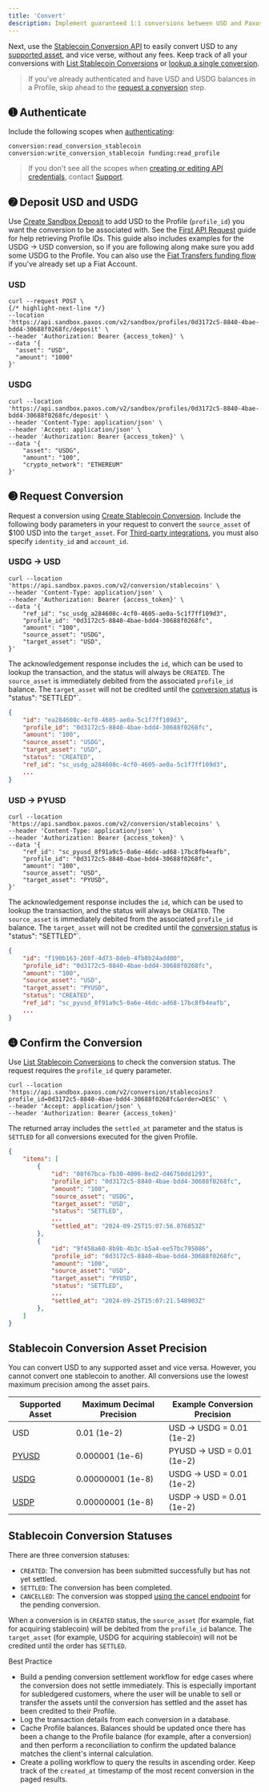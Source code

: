 ```yaml
---
title: 'Convert'
description: Implement guaranteed 1:1 conversions between USD and Paxos-issued stablecoins.
---
```




[asset]: developer/convert.mdx#assets
[convert]: /api-reference/stablecoin-conversion/create-stablecoin-conversion
[list]: /api-reference/stablecoin-conversion/list-stablecoin-conversions
[get]: /api-reference/stablecoin-conversion/get-stablecoin-conversion
[usdg]: stablecoin/usdg/index.mdx
[usdp]: stablecoin/usdp/index.mdx
[pyusd]: stablecoin/pyusd/index.mdx
[cancel]: /api-reference/stablecoin-conversion/operation/CancelStablecoinConversion
[support]: https://support.paxos.com
[client]: developer/credentials.mdx
[token]: developer/authenticate.mdx
[conversion-list-conversion]: /api-reference/stablecoin-conversion/list-stablecoin-conversions
[create-sandbox-deposit]: /api-reference/sandbox/create-sandbox-deposit
[First API Request]: developer/request.mdx
[conversion-create-conversion]: /api-reference/stablecoin-conversion/create-stablecoin-conversion
[3p-integrations]: /crypto-brokerage/ledger-type.mdx#fiat-and-crypto-subledger
[conversion status]: developer/convert.mdx#statuses
[fiat-transfers]: developer/fiat-transfers/quickstart.mdx#funding



Next, use the [Stablecoin Conversion API][convert] to easily convert USD to any [supported asset][asset], and vice verse, without any fees.
Keep track of all your conversions with [List Stablecoin Conversions][list] or [lookup a single conversion][get].

> If you've already authenticated and have USD and USDG balances in a Profile, skip ahead to the [request a conversion](#request-conversion) step.

## ➊ Authenticate

Include the following scopes when [authenticating][token]:
```shell
conversion:read_conversion_stablecoin conversion:write_conversion_stablecoin funding:read_profile
```

> If you don't see all the scopes when [creating or editing API credentials](/developer/credentials), contact [Support](https://support.paxos.com).

## ➋ Deposit USD and USDG

Use [Create Sandbox Deposit][create-sandbox-deposit] to add USD to the Profile (`profile_id`) you want the conversion to be associated with. See the [First API Request] guide for help retrieving Profile IDs.
This guide also includes examples for the USDG → USD conversion, so if you are following along make sure you add some USDG to the Profile.
You can also use the [Fiat Transfers funding flow][fiat-transfers] if you've already set up a Fiat Account.


### USD



```shell
curl --request POST \
{/* highlight-next-line */}
--location 'https://api.sandbox.paxos.com/v2/sandbox/profiles/0d3172c5-8840-4bae-bdd4-30688f0268fc/deposit' \
--header 'Authorization: Bearer {access_token}' \
--data '{
  "asset": "USD",
  "amount": "1000"
}'
```


### USDG



```shell
curl --location 'https://api.sandbox.paxos.com/v2/sandbox/profiles/0d3172c5-8840-4bae-bdd4-30688f0268fc/deposit' \
--header 'Content-Type: application/json' \
--header 'Accept: application/json' \
--header 'Authorization: Bearer {access_token}' \
--data '{
    "asset": "USDG",
    "amount": "100",
    "crypto_network": "ETHEREUM"
}'
```




## ➌ Request Conversion

Request a conversion using [Create Stablecoin Conversion][conversion-create-conversion].
Include the following body parameters in your request to convert the `source_asset` of $100 USD into the `target_asset`.
For [Third-party integrations][3p-integrations], you must also specify `identity_id` and `account_id`.


### USDG → USD



```shell
curl --location 'https://api.sandbox.paxos.com/v2/conversion/stablecoins' \
--header 'Content-Type: application/json' \
--header 'Authorization: Bearer {access_token}' \
--data '{
    "ref_id": "sc_usdg_a284608c-4cf0-4605-ae0a-5c1f7ff109d3",
    "profile_id": "0d3172c5-8840-4bae-bdd4-30688f0268fc",
    "amount": "100",
    "source_asset": "USDG",
    "target_asset": "USD",
}'
```
The acknowledgement response includes the `id`, which can be used to lookup the transaction, and the status will always be `CREATED`.
The `source_asset` is immediately debited from the associated `profile_id` balance.
The `target_asset` will not be credited until the [conversion status] is \"status": "SETTLED"`.

```json
{
    "id": "ea284608c-4cf0-4605-ae0a-5c1f7ff109d3",
    "profile_id": "0d3172c5-8840-4bae-bdd4-30688f0268fc",
    "amount": "100",
    "source_asset": "USDG",
    "target_asset": "USD",
    "status": "CREATED",
    "ref_id": "sc_usdg_a284608c-4cf0-4605-ae0a-5c1f7ff109d3",
    ...
}
```


### USD → PYUSD



```shell
curl --location 'https://api.sandbox.paxos.com/v2/conversion/stablecoins' \
--header 'Content-Type: application/json' \
--header 'Authorization: Bearer {access_token}' \
--data '{
    "ref_id": "sc_pyusd_8f91a9c5-0a6e-46dc-ad68-17bc8fb4eafb",
    "profile_id": "0d3172c5-8840-4bae-bdd4-30688f0268fc",
    "amount": "100",
    "source_asset": "USD",
    "target_asset": "PYUSD",
}'
```

The acknowledgement response includes the `id`, which can be used to lookup the transaction, and the status will always be `CREATED`.
The `source_asset` is immediately debited from the associated `profile_id` balance.
The `target_asset` will not be credited until the [conversion status] is \"status": "SETTLED"`.

```json
{
    "id": "f190b163-208f-4d73-8deb-4fb8b24add00",
    "profile_id": "0d3172c5-8840-4bae-bdd4-30688f0268fc",
    "amount": "100",
    "source_asset": "USD",
    "target_asset": "PYUSD",
    "status": "CREATED",
    "ref_id": "sc_pyusd_8f91a9c5-0a6e-46dc-ad68-17bc8fb4eafb",
    ...
}
```




## ➍ Confirm the Conversion

Use [List Stablecoin Conversions][conversion-list-conversion] to check the conversion status.
The request requires the `profile_id` query parameter.

```shell
curl --location 'https://api.sandbox.paxos.com/v2/conversion/stablecoins?profile_id=0d3172c5-8840-4bae-bdd4-30688f0268fc&order=DESC' \
--header 'Accept: application/json' \
--header 'Authorization: Bearer {access_token}'
```

The returned array includes the `settled_at` parameter and the status is `SETTLED` for all conversions executed for the given Profile.

```json
{
    "items": [
        {
            "id": "08f67bca-fb30-4006-8ed2-d46750dd1293",
            "profile_id": "0d3172c5-8840-4bae-bdd4-30688f0268fc",
            "amount": "100",
            "source_asset": "USDG",
            "target_asset": "USD",
            "status": "SETTLED",
            ...
            "settled_at": "2024-09-25T15:07:56.076853Z"
        },
        {
            "id": "9f458a60-8b9b-4b3c-b5a4-ee57bc795086",
            "profile_id": "0d3172c5-8840-4bae-bdd4-30688f0268fc",
            "amount": "100",
            "source_asset": "USD",
            "target_asset": "PYUSD",
            "status": "SETTLED",
            ...
            "settled_at": "2024-09-25T15:07:21.548903Z"
        },
    ]
}
```

## Stablecoin Conversion Asset Precision

You can convert USD to any supported asset and vice versa.
However, you cannot convert one stablecoin to another.
All conversions use the lowest maximum precision among the asset pairs.

| Supported Asset | Maximum Decimal Precision | Example Conversion Precision |
| --- | --- | -- |
| USD | 0.01 (1e-2) | USD → USDG = 0.01 (1e-2) |
| [PYUSD][pyusd] | 0.000001 (1e-6) | PYUSD → USD = 0.01 (1e-2) |
| [USDG][usdg] | 0.00000001 (1e-8) | USDG → USD = 0.01 (1e-2) |
| [USDP][usdp] | 	0.00000001 (1e-8) | USDP → USD = 0.01 (1e-2) |

## Stablecoin Conversion Statuses

There are three conversion statuses:

- `CREATED`: The conversion has been submitted successfully but has not yet settled. 
- `SETTLED`: The conversion has been completed.
- `CANCELLED`: The conversion was stopped [using the cancel endpoint][cancel] for the pending conversion.

When a conversion is in `CREATED` status, the `source_asset` (for example, fiat for acquiring stablecoin) will be debited from the `profile_id` balance.
The `target_asset` (for example, USDG for acquiring stablecoin) will not be credited until the order has `SETTLED`.

<Tip>

 Best Practice

- Build a pending conversion settlement workflow for edge cases where the conversion does not settle immediately. This is especially important for subledgered customers, where the user will be unable to sell or transfer the assets until the conversion has settled and the asset has been credited to their Profile.
- Log the transaction details from each conversion in a database.
- Cache Profile balances. Balances should be updated once there has been a change to the Profile balance (for example, after a conversion) and then perform a reconciliation to confirm the updated balance matches the client's internal calculation.
- Create a polling workflow to query the results in ascending order. Keep track of the `created_at` timestamp of the most recent conversion in the paged results.

</Tip>
